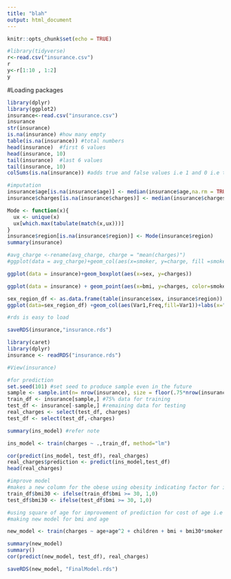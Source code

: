 ```yaml
---
title: "blah"
output: html_document
---
```


```r
knitr::opts_chunk$set(echo = TRUE)
```
```r
#library(tidyverse)
r<-read.csv("insurance.csv")
r
y<-r[1:10 , 1:2]
y
```
#Loading packages

```r
library(dplyr)
library(ggplot2)
insurance<-read.csv("insurance.csv")
insurance
str(insurance)
is.na(insurance) #how many empty
table(is.na(insurance)) #total numbers
head(insurance)  #first 6 values
head(insurance, 10)
tail(insurance)  #last 6 values
tail(insurance, 10)
colSums(is.na(insurance)) #adds true and false values i.e 1 and 0 i.e total missing values 

#imputation
insurance$age[is.na(insurance$age)] <- median(insurance$age,na.rm = TRUE)
insurance$charges[is.na(insurance$charges)] <- median(insurance$charges,na.rm = TRUE)

Mode <- function(x){
  ux <- unique(x)
  ux[which.max(tabulate(match(x,ux)))]
}
insurance$region[is.na(insurance$region)] <- Mode(insurance$region)
summary(insurance)
```
```r

#avg_charge <-rename(avg_charge, charge = "mean(charges)")
#ggplot(data = avg_charge)+geom_col(aes(x=smoker, y=charge, fill =smoker))
```

```r
ggplot(data = insurance)+geom_boxplot(aes(x=sex, y=charges))
```

```r
ggplot(data = insurance) + geom_point(aes(x=bmi, y=charges, color=smoker))+facet_wrap(~sex,ncol=2)
```

```r
sex_region_df <- as.data.frame(table(insurance$sex, insurance$region))
ggplot(data=sex_region_df) +geom_col(aes(Var1,Freq,fill=Var1))+labs(x="gender",y="count",title = "gender distribution on the basis of region") +facet_wrap(~Var2)
```

```r
#rds is easy to load

saveRDS(insurance,"insurance.rds")
```
```r
library(caret)
library(dplyr)
insurance <- readRDS("insurance.rds")

#View(insurance)
```

```r
#for prediction
set.seed(101) #set seed to produce sample even in the future
sample <- sample.int(n= nrow(insurance), size = floor(.75*nrow(insurance)), replace = FALSE)
train_df <- insurance[sample,] #75% data for training
test_df <- insurance[-sample,] #remaining data for testing
real_charges <- select(test_df, charges)
test_df <- select(test_df,-charges)

summary(ins_model) #refer note
```

```r
ins_model <- train(charges ~ .,train_df, method="lm")
```
```r
cor(predict(ins_model, test_df), real_charges)
real_charges$prediction <- predict(ins_model,test_df)
head(real_charges)
```

```r
#improve model
#makes a new column for the obese using obesity indicating factor for improvement of prediction of cost for bmi i.r correlation between bmi and cost
train_df$bmi30 <- ifelse(train_df$bmi >= 30, 1,0)
test_df$bmi30 <- ifelse(test_df$bmi >= 30, 1,0)

#using square of age for improvement of prediction for cost of age i.e old people i . e correlation between age and cost
#making new model for bmi and age 

new_model <- train(charges ~ age+age^2 + children + bmi + bmi30*smoker +region, train_df, method= "lm")
```

```r
summary(new_model)
summary()
cor(predict(new_model, test_df), real_charges)

```

```r
saveRDS(new_model, "FinalModel.rds")
  ```

